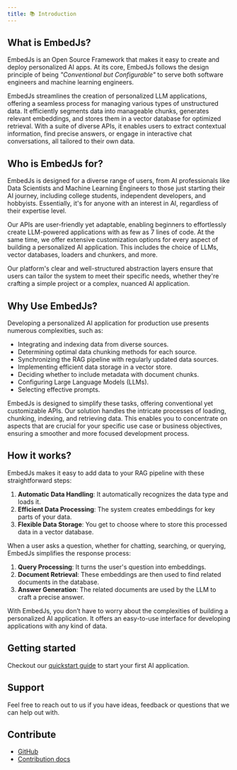 ---
title: 📚 Introduction
---

## What is EmbedJs?

EmbedJs is an Open Source Framework that makes it easy to create and deploy personalized AI apps. At its core, EmbedJs follows the design principle of being _"Conventional but Configurable"_ to serve both software engineers and machine learning engineers.

EmbedJs streamlines the creation of personalized LLM applications, offering a seamless process for managing various types of unstructured data. It efficiently segments data into manageable chunks, generates relevant embeddings, and stores them in a vector database for optimized retrieval. With a suite of diverse APIs, it enables users to extract contextual information, find precise answers, or engage in interactive chat conversations, all tailored to their own data.

## Who is EmbedJs for?

EmbedJs is designed for a diverse range of users, from AI professionals like Data Scientists and Machine Learning Engineers to those just starting their AI journey, including college students, independent developers, and hobbyists. Essentially, it's for anyone with an interest in AI, regardless of their expertise level.

Our APIs are user-friendly yet adaptable, enabling beginners to effortlessly create LLM-powered applications with as few as 7 lines of code. At the same time, we offer extensive customization options for every aspect of building a personalized AI application. This includes the choice of LLMs, vector databases, loaders and chunkers, and more.

Our platform's clear and well-structured abstraction layers ensure that users can tailor the system to meet their specific needs, whether they're crafting a simple project or a complex, nuanced AI application.

## Why Use EmbedJs?

Developing a personalized AI application for production use presents numerous complexities, such as:

-   Integrating and indexing data from diverse sources.
-   Determining optimal data chunking methods for each source.
-   Synchronizing the RAG pipeline with regularly updated data sources.
-   Implementing efficient data storage in a vector store.
-   Deciding whether to include metadata with document chunks.
-   Configuring Large Language Models (LLMs).
-   Selecting effective prompts.

EmbedJs is designed to simplify these tasks, offering conventional yet customizable APIs. Our solution handles the intricate processes of loading, chunking, indexing, and retrieving data. This enables you to concentrate on aspects that are crucial for your specific use case or business objectives, ensuring a smoother and more focused development process.

## How it works?

EmbedJs makes it easy to add data to your RAG pipeline with these straightforward steps:

1. **Automatic Data Handling**: It automatically recognizes the data type and loads it.
2. **Efficient Data Processing**: The system creates embeddings for key parts of your data.
3. **Flexible Data Storage**: You get to choose where to store this processed data in a vector database.

When a user asks a question, whether for chatting, searching, or querying, EmbedJs simplifies the response process:

1. **Query Processing**: It turns the user's question into embeddings.
2. **Document Retrieval**: These embeddings are then used to find related documents in the database.
3. **Answer Generation**: The related documents are used by the LLM to craft a precise answer.

With EmbedJs, you don’t have to worry about the complexities of building a personalized AI application. It offers an easy-to-use interface for developing applications with any kind of data.

## Getting started

Checkout our [quickstart guide](/get-started/quickstart) to start your first AI application.

## Support

Feel free to reach out to us if you have ideas, feedback or questions that we can help out with.

<Snippet file="get-help.mdx" />

## Contribute

-   [GitHub](https://github.com/CherryHQ/embed-js)
-   [Contribution docs](/contribution/dev)
